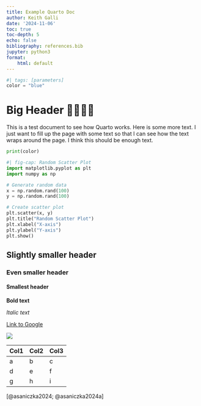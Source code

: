 ```yaml
---
title: Example Quarto Doc
author: Keith Galli
date: '2024-11-06'
toc: true
toc-depth: 5
echo: false
bibliography: references.bib
jupyter: python3
format:
    html: default
---
```


```python
#| tags: [parameters]
color = "blue"
```

# Big Header 🤠🤠🤠🤠

This is a test document to see how Quarto works. Here is some more text. I just want to fill up the page with some text so that I can see how the text wraps around the page. I think this should be enough text.

```python
print(color)
```

```python
#| fig-cap: Random Scatter Plot
import matplotlib.pyplot as plt
import numpy as np

# Generate random data
x = np.random.rand(100)
y = np.random.rand(100)

# Create scatter plot
plt.scatter(x, y)
plt.title("Random Scatter Plot")
plt.xlabel("X-axis")
plt.ylabel("Y-axis")
plt.show()
```

## Slightly smaller header

### Even smaller header

#### Smallest header

**Bold text**

*Italic text*

[Link to Google](https://www.google.com)

![](https://upload.wikimedia.org/wikipedia/en/4/4d/Shrek_%28character%29.png)

| Col1 | Col2 | Col3 |
|------|------|------|
| a    | b    | c    |
| d    | e    | f    |
| g    | h    | i    |

[@asaniczka2024; @asaniczka2024a]

